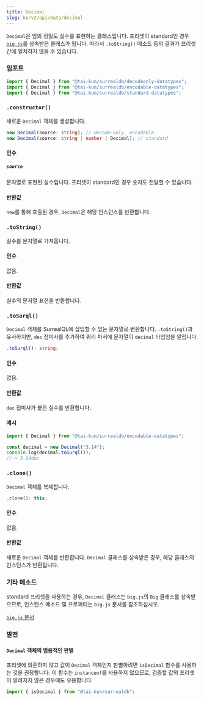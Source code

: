 ```yaml
---
title: Decimal
slug: ko/v2/api/data/decimal
---
```



`Decimal`은 임의 정밀도 실수를 표현하는 클래스입니다. 프리셋이 standard인 경우 [`big.js`](https://github.com/MikeMcl/big.js)를 상속받은 클래스가 됩니다. 따라서 `.toString()` 메소드 등의 결과가 프리셋 간에 일치하지 않을 수 있습니다.

### 임포트

```ts
import { Decimal } from "@tai-kun/surrealdb/decodeonly-datatypes";
import { Decimal } from "@tai-kun/surrealdb/encodable-datatypes";
import { Decimal } from "@tai-kun/surrealdb/standard-datatypes";
```

### `.constructor()`

새로운 `Decimal` 객체를 생성합니다.

```ts
new Decimal(source: string); // decode-only, encodable
new Decimal(source: string | number | Decimal); // standard
```

#### 인수

##### `source`

문자열로 표현된 실수입니다. 프리셋이 standard인 경우 숫자도 전달할 수 있습니다.

#### 반환값

`new`를 통해 호출된 경우, `Decimal`은 해당 인스턴스를 반환합니다.

### `.toString()` <Badge variant="instance" /><Badge variant="method" /><Badge variant="decodeonly" />

실수를 문자열로 가져옵니다.

#### 인수

없음.

#### 반환값

실수의 문자열 표현을 반환합니다.

### `.toSurql()` <Badge variant="instance" /><Badge variant="method" /><Badge variant="encodable" />

`Decimal` 객체를 SurrealQL에 삽입할 수 있는 문자열로 변환합니다. `.toString()`과 유사하지만, `dec` 접미사를 추가하여 쿼리 파서에 문자열이 `decimal` 타입임을 알립니다.

```ts
.toSurql(): string;
```

#### 인수

없음.

#### 반환값

`dec` 접미사가 붙은 실수를 반환합니다.

#### 예시

```ts
import { Decimal } from "@tai-kun/surrealdb/encodable-datatypes";

const decimal = new Decimal("3.14");
console.log(decimal.toSurql());
//-> 3.14dec
```

### `.clone()` <Badge variant="instance" /><Badge variant="method" /><Badge variant="standard" />

`Decimal` 객체를 복제합니다.

```ts
.clone(): this;
```

#### 인수

없음.

#### 반환값

새로운 `Decimal` 객체를 반환합니다. `Decimal` 클래스를 상속받은 경우, 해당 클래스의 인스턴스가 반환됩니다.

### 기타 메소드

standard 프리셋을 사용하는 경우, `Decimal` 클래스는 `big.js`의 `Big` 클래스를 상속받으므로, 인스턴스 메소드 및 프로퍼티는 `big.js` 문서를 참조하십시오.

[`big.js` 문서](https://mikemcl.github.io/big.js/#prototype-methods)

### 발전

#### `Decimal` 객체의 범용적인 판별

프리셋에 의존하지 않고 값이 `Decimal` 객체인지 판별하려면 `isDecimal` 함수를 사용하는 것을 권장합니다. 이 함수는 `instanceof`를 사용하지 않으므로, 검증할 값의 프리셋이 알려지지 않은 경우에도 유용합니다.

```ts
import { isDecimal } from "@tai-kun/surrealdb";
```
